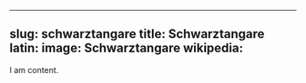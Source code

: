 
---
slug: schwarztangare
title: Schwarztangare
latin:
image: Schwarztangare
wikipedia: 
---

I am content.
